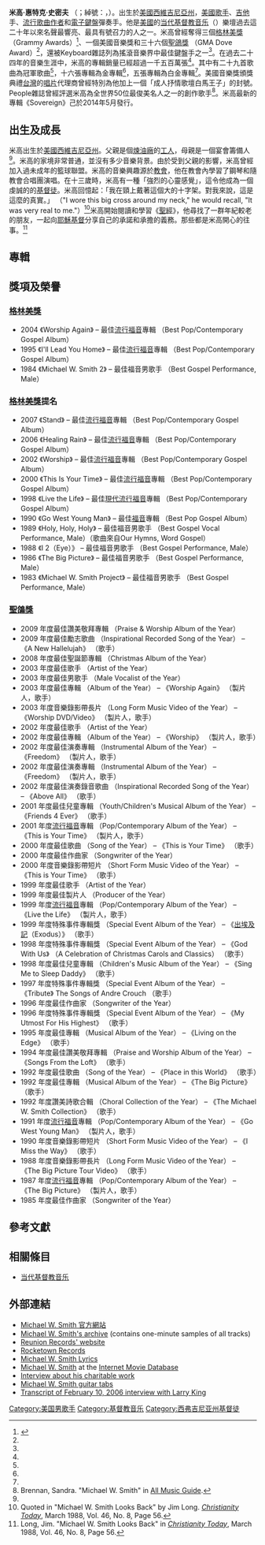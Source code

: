 {{NoteTA
|T=zh-cn:迈克尔·W·史密斯;zh-hk:米高·W·史密夫;zh-tw:麥可·W·史密斯
|1=zh-cn:迈克尔·W·史密斯;zh-hk:米高·W·史密夫;zh-tw:麥可·W·史密斯
|2=zh-cn:迈克尔;zh-hk:米高;zh-tw:麥可
|3=zh-cn:史密斯;zh-hk:史密夫;zh-tw:史密斯
|4=zh-cn:格莱美;zh-hk:格林美;zh-tw:葛萊美
|5=zh-hans:圣鸽奖;zh-hant:聖鴿獎;zh-cn:圣鸽奖;zh-tw:金鴿獎;zh-hk:白鴿獎;zh-mo:白鴿獎;
}}
{{藝人
|姓名 = 米高·W·史密夫
|類型 = 男歌手
|圖片 =Michael W. Smith.jpg
|圖片簡介 = 米高·惠特克·史密夫
|英文名 = Michael Whitaker Smith
|綽號 = Smitty
|出生日期 = {{birth date and age|1957|10|7}}
|逝世 = 
|出生地點 = {{USA}}[[西維吉尼亞州|西維吉尼亞州]]{{link-en|基諾瓦|Kenova, West Virginia}}
|宗教信仰 = 基督教
|演奏樂器 = [[鋼琴|鋼琴]]、[[吉他|吉他]]
|音樂類型 = [[流行福音音樂|流行福音音樂]]、[[敬拜音樂|敬拜音樂]]、[[流行音樂|流行音樂]]
|職業 = [[歌手|歌手]]、[[流行歌曲作者|流行歌曲作者]]、[[作曲家|作曲家]]
|唱片公司 = [http://www.reunionrecords.com/ Reunion Records]
|活躍年代 = 1983年－現在
|經紀公司 = 
|相關團體 = 
|網站 = http://www.michaelwsmith.com/ michaelwsmith.com
|IMDb = 0809363
}}

'''米高·惠特克·史密夫''' （{{lang-en|'''Michael Whitaker Smith'''}}；綽號：{{lang|en|'''Smitty'''}}，{{bd|1957年|10月7日|catIdx=H}}）。出生於[[美國|美國]][[西維吉尼亞州|西維吉尼亞州]]，[[美國|美國]][[歌手|歌手]]、[[吉他|吉他]]手、[[流行歌曲|流行歌曲]][[作者|作者]]和[[電子鍵盤|電子鍵盤]]彈奏手。他是[[美國|美國]]的[[当代基督教音乐|当代基督教音乐]]（{{lang|en|Contemporary Christian music， CCM}}）樂壇過去這二十年以來名聲最響亮、最具有號召力的人之一。米高曾經奪得三個[[格林美獎|格林美獎]]（Grammy Awards）<ref name="mcwof">{{Cite web|url=http://www.visitmusiccity.com/walkoffame/news.htm|title=News and Press Releases for Nashville's Music City Walk of Fame|accessdate=2007年12月1日|publisher=Music City Walk of Fame in Nashville, TNlanguage=English|archive-date=2017年10月11日|archive-url=https://web.archive.org/web/20171011181444/http://www.visitmusiccity.com/walkoffame/news.htm|dead-url=no}}</ref>、一個美國音樂獎和三十六個[[聖鴿獎|聖鴿獎]] （GMA Dove Award）<ref name="mcwof" />，還被Keyboard雜誌列為搖滾音樂界中最佳鍵盤手之一<ref name="mcwof" />。在過去二十四年的音樂生涯中，米高的專輯銷量已經超過一千五百萬張<ref name="mcwof" />。其中有二十九首歌曲為冠軍歌曲<ref name="mcwof" />，十六張專輯為金專輯<ref name="mcwof" />，五張專輯為白金專輯<ref name="mcwof" />。美國音樂獎頒獎典禮[[台灣|台灣]]的[[唱片|唱片]]代理商曾經特別為他加上一個「成人抒情歌壇白馬王子」的封號。People雜誌曾經評選米高為全世界50位最俊美名人之一的創作歌手<ref name="amg">Brennan, Sandra. "Michael W. Smith" in [[All_Music_Guide|All Music Guide]].</ref>。米高最新的專輯《Sovereign》己於2014年5月發行。

== 出生及成長 ==
米高出生於[[美國|美國]][[西維吉尼亞州|西維吉尼亞州]]。父親是個[[煉油廠|煉油廠]]的[[工人|工人]]，母親是一個宴會籌備人<ref name="amg" />。米高的家境非常普通，並沒有多少音樂背景。由於受到父親的影響，米高曾經加入過未成年的籃球聯盟。米高的音樂興趣源於[[教會|教會]]，他在教會內學習了鋼琴和隨教會合唱團演唱。在十三歲時，米高有一種「強烈的心靈感覺」，這令他成為一個虔誠的的[[基督徒|基督徒]]。米高回憶起：「我在頸上戴著這個大的十字架。對我來說，這是這麼的真實。」 （"I wore this big cross around my neck," he would recall, "It was very real to me."）<ref>Quoted in "Michael W. Smith Looks Back" by Jim Long. ''[[Christianity_Today|Christianity Today]]'', March 1988, Vol. 46, No. 8, Page 56.</ref>米高開始閱讀和學習《[[聖經|聖經]]》，他尋找了一群年紀較老的朋友，一起向[[耶穌基督|耶穌基督]]分享自己的承諾和承擔的義務。那些都是米高開心的往事。<ref>Long, Jim. "Michael W. Smith Looks Back" in ''[[Christianity_Today|Christianity Today]]'', March 1988, Vol. 46, No. 8, Page 56.</ref>

== 專輯 ==

== 獎項及榮譽 ==
=== [[格林美獎|格林美獎]] ===
* 2004 《Worship Again》 – 最佳[[流行福音音樂|流行福音]]專輯 （Best Pop/Contemporary Gospel Album）
* 1995 《I'll Lead You Home》 – 最佳[[流行福音音樂|流行福音]]專輯 （Best Pop/Contemporary Gospel Album）
* 1984 《Michael W. Smith 2》 – 最佳福音男歌手 （Best Gospel Performance, Male）

=== [[格林美獎|格林美獎]]提名 ===
* 2007 《Stand》 – 最佳[[流行福音音樂|流行福音]]專輯 （Best Pop/Contemporary Gospel Album） 
* 2006 《Healing Rain》 – 最佳[[流行福音音樂|流行福音]]專輯 （Best Pop/Contemporary Gospel Album）
* 2002 《Worship》 – 最佳[[流行福音音樂|流行福音]]專輯 （Best Pop/Contemporary Gospel Album）
* 2000 《This Is Your Time》 – 最佳[[流行福音音樂|流行福音]]專輯 （Best Pop/Contemporary Gospel Album）
* 1998 《Live the Life》 – 最佳[[流行福音音樂|現代流行福音]]專輯 （Best Pop/Contemporary Gospel Album）
* 1990 《Go West Young Man》 – 最佳[[福音音樂|福音]]專輯 （Best Pop Gospel Album）
* 1989 《Holy, Holy, Holy》 –  最佳福音男歌手 （Best Gospel Vocal Performance, Male）（歌曲來自Our Hymns, Word Gospel）
* 1988 《I 2（Eye）》 – 最佳福音男歌手 （Best Gospel Performance, Male）
* 1986 《The Big Picture》 – 最佳福音男歌手 （Best Gospel Performance, Male）
* 1983 《Michael W. Smith Project》 – 最佳福音男歌手 （Best Gospel Performance, Male）

=== [[聖鴿獎|聖鴿獎]] ===
* 2009 年度最佳讚美敬拜專輯 （Praise & Worship Album of the Year）
* 2009 年度最佳勵志歌曲 （Inspirational Recorded Song of the Year） – 《A New Hallelujah》 （歌手）
* 2008 年度最佳聖誕節專輯 （Christmas Album of the Year）
* 2003 年度最佳歌手 （Artist of the Year）
* 2003 年度最佳男歌手 （Male Vocalist of the Year）
* 2003 年度最佳專輯 （Album of the Year） – 《Worship Again》 （製片人，歌手）
* 2003 年度音樂錄影帶長片 （Long Form Music Video of the Year） – 《Worship DVD/Video》 （製片人，歌手）
* 2002 年度最佳歌手 （Artist of the Year）
* 2002 年度最佳專輯 （Album of the Year） – 《Worship》 （製片人，歌手）
* 2002 年度最佳演奏專輯 （Instrumental Album of the Year） – 《Freedom》 （製片人，歌手）
* 2002 年度最佳演奏專輯 （Instrumental Album of the Year） – 《Freedom》 （製片人，歌手）
* 2002 年度最佳演奏錄音歌曲 （Inspirational Recorded Song of the Year） – 《Above All》 （歌手）
* 2001 年度最佳兒童專輯 （Youth/Children's Musical Album of the Year） – 《Friends 4 Ever》 （歌手）
* 2001 年度[[流行福音音樂|流行福音]]專輯 （Pop/Contemporary Album of the Year） – 《This is Your Time》 （製片人，歌手）
* 2000 年度最佳歌曲 （Song of the Year） – 《This is Your Time》 （歌手）
* 2000 年度最佳作曲家 （Songwriter of the Year）
* 2000 年度音樂錄影帶短片 （Short Form Music Video of the Year） – 《This is Your Time》 （歌手）
* 1999 年度最佳歌手 （Artist of the Year）
* 1999 年度最佳製片人 （Producer of the Year）
* 1999 年度[[流行福音音樂|流行福音]]專輯 （Pop/Contemporary Album of the Year） – 《Live the Life》 （製片人，歌手）
* 1999 年度特殊事件專輯獎 （Special Event Album of the Year） – 《[[出埃及記|出埃及記]]（Exodus）》 （歌手）
* 1998 年度特殊事件專輯獎 （Special Event Album of the Year） – 《God With Us》 （A Celebration of Christmas Carols and Classics）  （歌手）
* 1998 年度最佳兒童專輯 （Children's Music Album of the Year） – 《Sing Me to Sleep Daddy》 （歌手）
* 1997 年度特殊事件專輯獎 （Special Event Album of the Year） – 《Tribute》 The Songs of Andre Crouch （歌手）
* 1996 年度最佳作曲家 （Songwriter of the Year）
* 1996 年度特殊事件專輯獎 （Special Event Album of the Year） – 《My Utmost For His Highest》 （歌手）
* 1995 年度最佳專輯 （Musical Album of the Year） – 《Living on the Edge》 （歌手）
* 1994 年度最佳讚美敬拜專輯 （Praise and Worship Album of the Year） – 《Songs From the Loft》 （歌手）
* 1992 年度最佳歌曲 （Song of the Year） – 《Place in this World》 （歌手）
* 1992 年度最佳專輯 （Musical Album of the Year） – 《The Big Picture》 （歌手）
* 1992 年度讚美詩歌合輯 （Choral Collection of the Year） – 《The Michael W. Smith Collection》 （歌手）
* 1991 年度[[流行福音音樂|流行福音]]專輯 （Pop/Contemporary Album of the Year） – 《Go West Young Man》 （製片人，歌手）
* 1990 年度音樂錄影帶短片 （Short Form Music Video of the Year） – 《I Miss the Way》 （歌手）
* 1988 年度音樂錄影帶長片 （Long Form Music Video of the Year） – 《The Big Picture Tour Video》 （歌手）
* 1987 年度[[流行福音音樂|流行福音]]專輯 （Pop/Contemporary Album of the Year） – 《The Big Picture》 （製片人，歌手）
* 1985 年度最佳作曲家 （Songwriter of the Year）

== 參考文獻 ==
{{reflist}}

== 相關條目 ==
* [[当代基督教音乐|当代基督教音乐]]

== 外部連結 ==
* [http://www.michaelwsmith.com Michael W. Smith 官方網站] {{Wayback|url=http://www.michaelwsmith.com/ |date=20131203013740 }}
* [https://web.archive.org/web/20110812034323/http://www.michaelwsmith.de/ Michael W. Smith's archive] (contains one-minute samples of all tracks)
* [http://www.reunionrecords.com Reunion Records' website] {{Wayback|url=http://www.reunionrecords.com/ |date=20090209224628 }}
* [http://www.rocketownrecords.com Rocketown Records] {{Wayback|url=http://www.rocketownrecords.com/ |date=20140104162826 }}
* [http://www.lyricsdir.com/michael-w-smith-lyrics.html Michael W. Smith Lyrics] {{Wayback|url=http://www.lyricsdir.com/michael-w-smith-lyrics.html |date=20120907132228 }}
* [http://www.imdb.com/name/nm0809363 Michael W. Smith] {{Wayback|url=http://www.imdb.com/name/nm0809363 |date=20200916103603 }} at the [[Internet_Movie_Database|Internet Movie Database]]
* [https://web.archive.org/web/20060811134932/http://www.casefoundation.org/web/guest/spotlight/youthservice/council/michael_w_smith Interview about his charitable work]
* [http://www.christianguitar.org/csongs467/Michael-W.-Smith Michael W. Smith guitar tabs] {{Wayback|url=http://www.christianguitar.org/csongs467/Michael-W.-Smith |date=20200209040128 }}
* [http://transcripts.cnn.com/TRANSCRIPTS/0602/10/lkl.01.html {{Wayback|url=http://transcripts.cnn.com/TRANSCRIPTS/0602/10/lkl.01.html |date=20210125211328 }} Transcript of February 10, 2006 interview with [[Larry_King|Larry King]]]

{{Authority control}}
{{DEFAULTSORT:Smith, Michael W.}}

[[Category:美国男歌手|Category:美国男歌手]]
[[Category:基督教音乐|Category:基督教音乐]]
[[Category:西弗吉尼亚州基督徒|Category:西弗吉尼亚州基督徒]]
